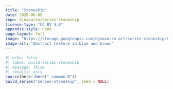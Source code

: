 ```yaml
---
title: "Stoneskip"
date: 2020-06-05
repo: djnavarro/series-stoneskip
license-type: "CC BY 4.0"
appendix-style: none
page-layout: full
image: "https://storage.googleapis.com/djnavarro-art/series-stoneskip/800/stoneskip_01_9.png"
image-alt: "Abstract texture in blue and brown"
---
```

   
::: {.grid}
  
```r
#| echo: false
#| label: build-series-stoneskip
#| message: false
#| results: asis
source(here::here("_common.R"))
build_series("series-stoneskip", seed = NULL)
```
   
:::
   
